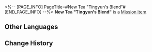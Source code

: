 <%-- [PAGE_INFO]
PageTitle=#New Tea "Tingyun's Blend"#
[END_PAGE_INFO] --%>
{{Item Infobox
|id          = 140278
|image       = Item New Tea Tingyun's Blend.png
|type        = Mission Item
|invCategory = Missions
|rarity      = 3
|effect      = 
|description = Upon use, immediately heals one target ally by 36% of the ally's Max HP plus 460 extra HP.
}}
{{Description|A new tea variety brewed using the improved Whale-Tide Spring, Emerald Hills, and Dawndew strains. It has a sweet, long-lasting taste, twirling about inside your mouth like clouds.}}
'''New Tea "Tingyun's Blend"''' is a [[Mission Item]].

==Other Languages==
{{Other Languages
|en   = New Tea "Tingyun's Blend"
|zhs  = 新茶「遏云歌」
|zht  = 新茶「遏雲歌」
|ja   = 新茶「遏雲歌」
|ko   = 새로운 차 「정운가」
|es   = Nuevo té Mezcla de Tingyun
|fr   = Nouveau thé «&nbsp;Choix de Tingyun&nbsp;»
|ru   = Новый чай «Сбор Тинъюнь»
|th   = ชาชนิดใหม่ "Tingyun's Blend"
|vi   = Trà Mới "Trà Tingyun"
|de   = Neuer Tee „Tingyuns Mischung“
|id   = Teh Baru "Tingyun's Blend"
|pt   = Novo Chá "Mistura da Tingyun"
}}

==Change History==
{{Change History|1.3}}